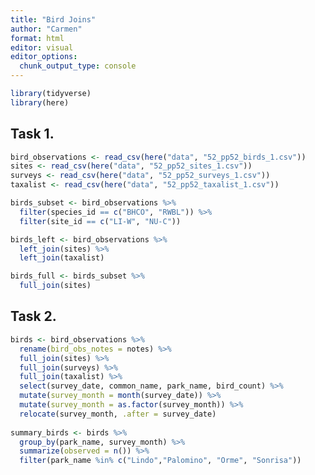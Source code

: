 ```yaml
---
title: "Bird Joins"
author: "Carmen"
format: html
editor: visual
editor_options: 
  chunk_output_type: console
---
```


```r
library(tidyverse)
library(here)
```

## Task 1.

```r
bird_observations <- read_csv(here("data", "52_pp52_birds_1.csv"))
sites <- read_csv(here("data", "52_pp52_sites_1.csv"))
surveys <- read_csv(here("data", "52_pp52_surveys_1.csv"))
taxalist <- read_csv(here("data", "52_pp52_taxalist_1.csv"))

birds_subset <- bird_observations %>%
  filter(species_id == c("BHCO", "RWBL")) %>%
  filter(site_id == c("LI-W", "NU-C"))

birds_left <- bird_observations %>%
  left_join(sites) %>%
  left_join(taxalist)

birds_full <- birds_subset %>%
  full_join(sites)
```

## Task 2.

```r
birds <- bird_observations %>%
  rename(bird_obs_notes = notes) %>%
  full_join(sites) %>%
  full_join(surveys) %>%
  full_join(taxalist) %>%
  select(survey_date, common_name, park_name, bird_count) %>%
  mutate(survey_month = month(survey_date)) %>%
  mutate(survey_month = as.factor(survey_month)) %>%
  relocate(survey_month, .after = survey_date)
  
summary_birds <- birds %>%
  group_by(park_name, survey_month) %>%
  summarize(observed = n()) %>%
  filter(park_name %in% c("Lindo","Palomino", "Orme", "Sonrisa"))
```



